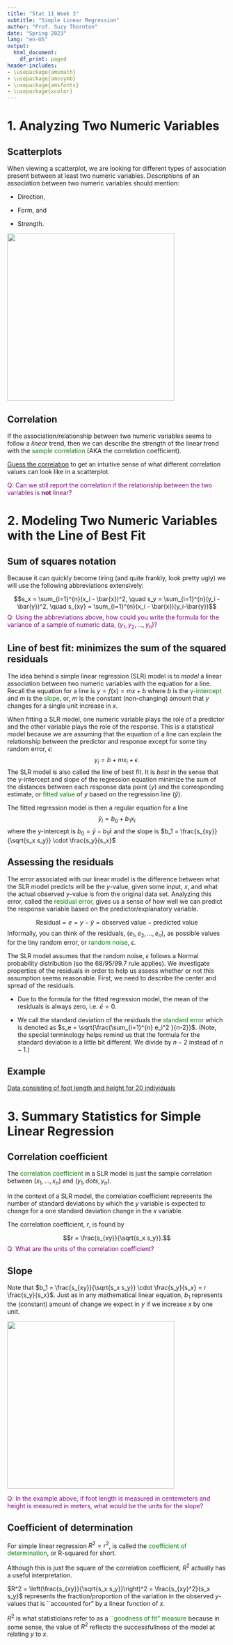 ```yaml
---
title: "Stat 11 Week 3"
subtitle: "Simple Linear Regression" 
author: "Prof. Suzy Thornton"
date: "Spring 2023"
lang: "en-US"
output:
  html_document:
    df_print: paged
header-includes:
- \usepackage{amsmath}
- \usepackage{amssymb}
- \usepackage{amsfonts}
- \usepackage{xcolor}
---
```



# 1. Analyzing Two Numeric Variables


## Scatterplots 

When viewing a scatterplot, we are looking for different types of association present between at least two numeric variables. Descriptions of an association between two numeric variables should mention:

- Direction, 

- Form, and  

- Strength.  

![](./images/foot and height.png){width=4in}


## Correlation 

If the association/relationship between two numeric variables seems to follow a *linear* trend, then we can describe the strength of the linear trend with the <span style="color:green">sample correlation</span> (AKA the correlation coefficient).


[Guess the correlation](http://www.rossmanchance.com/applets/2021/guesscorrelation/GuessCorrelation.html) to get an intuitive sense of what different correlation values can look like in a scatterplot. 


<span style="color:purple">Q: Can we still report the correlation if the relationship between the two variables is **not** linear?</span> 



# 2. Modeling Two Numeric Variables with the Line of Best Fit 


## Sum of squares notation

Because it can quickly become tiring (and quite frankly, look pretty ugly) we will use the following abbreviations extensively:

$$s_x = \sum_{i=1}^{n}(x_i - \bar{x})^2, \quad s_y = \sum_{i=1}^{n}(y_i - \bar{y})^2, \quad s_{xy} = \sum_{i=1}^{n}(x_i - \bar{x})(y_i-\bar{y})$$
<span style="color:purple">Q: Using the abbreviations above, how could you write the formula for the variance of a sample of numeric data, $(y_1, y_2, \dots, y_n)$?</span>

## Line of best fit: minimizes the sum of the squared residuals

The idea behind a simple linear regression (SLR) model is to *model* a linear association between two numeric variables with the equation for a line. Recall the equation for a line is $y = f(x) = mx +b$ where $b$ is the <span style="color:green">y-intercept</span> and $m$ is the <span style="color:green">slope</span>, or, $m$ is the constant (non-changing) amount that $y$ changes for a single unit increase in $x$. 

When fitting a SLR model, one numeric variable plays the role of a predictor and the other variable plays the role of the response. This is a statistical model because we are assuming that the equation of a line can explain the relationship between the predictor and response except for some tiny random error, $\epsilon$:
$$y_i = b + m x_i + \epsilon.$$ 
The SLR model is also called the line of best fit. It is *best* in the sense that the y-intercept and slope of the regression equation minimize the sum of the distances between each response data point ($y$) and the corresponding estimate, or <span style="color:green">fitted value</span> of $y$ based on the regression line ($\hat{y}$).   

The fitted regression model is then a regular equation for a line 
$$\hat{y}_i = b_0 + b_1 x_i$$
where the y-intercept is $b_0 = \bar{y} - b_1 \bar{x}$ and the slope is $b_1 = \frac{s_{xy}}{\sqrt{s_x s_y}} \cdot \frac{s_y}{s_x}$


## Assessing the residuals 

The error associated with our linear model is the difference between what the SLR model predicts will be the $y$-value, given some input, $x$, and what the actual observed $y$-value is from the original data set. Analyzing this error, called the <span style="color:green">residual error</span>, gives us a sense of how well we can predict the response variable based on the predictor/explanatory variable.


$$\text{Residual} = e = y - \hat{y} = \text{observed value} - \text{predicted value}$$
Informally, you can think of the residuals, $(e_1, e_2, \dots, e_n)$, as possible values for the tiny random error, or <span style="color:green">random noise</span>, $\epsilon$.  

The SLR model assumes that the random noise, $\epsilon$ follows a Normal probability distribution (so the 68/95/99.7 rule applies). We investigate properties of the residuals in order to help us assess whether or not this assumption seems reasonable. First, we need to describe the center and spread of the residuals. 

* Due to the formula for the fitted regression model, the mean of the residuals is always zero, i.e. $\bar{e}=0$.

* We call the standard deviation of the residuals the <span style="color:green">standard error</span> which is denoted as $s_e = \sqrt{\frac{\sum_{i=1}^{n} e_i^2 }{n-2}}$. (Note, the special terminology helps remind us that the formula for the standard deviation is a little bit different. We divide by $n-2$ instead of $n-1$.)


## Example 

[Data consisting of foot length and height for 20 individuals](http://www.rossmanchance.com/applets/2021/regshuffle/regshuffle.htm)


# 3. Summary Statistics for Simple Linear Regression


## Correlation coefficient 

The <span style="color:green">correlation coefficient</span> in a SLR model is just the sample correlation between $(x_1, \dots, x_n)$ and $(y_1, dots, y_n)$.

In the context of a SLR model, the correlation coefficient represents the number of standard deviations by which the $y$ variable is expected to change for a one standard deviation change in the $x$ variable. 

The correlation coefficient, $r$, is found by

$$r = \frac{s_{xy}}{\sqrt{s_x s_y}}.$$
<span style="color:purple">Q: What are the units of the correlation coefficient?</span>

## Slope 

Note that $b_1 = \frac{s_{xy}}{\sqrt{s_x s_y}} \cdot \frac{s_y}{s_x} = r \frac{s_y}{s_x}$. Just as in any mathematical linear equation, $b_1$ represents the (constant) amount of change we expect in $y$ if we increase $x$ by one unit. 

![](./images/foot and height.png){width=4in}

<span style="color:purple">Q: In the example above, if foot length is measured in centemeters and height is measured in meters, what would be the units for the slope?</span>

## Coefficient of determination

For simple linear regression $R^2 = r^2$, is called the <span style="color:green">coefficient of determination</span>, or R-squared for short. 

Although this is just the square of the correlation coefficient, $R^2$ actually has a useful interpretation. 

$R^2 = \left(\frac{s_{xy}}{\sqrt{s_x s_y}}\right)^2 = \frac{s_{xy}^2}{s_x s_y}$ represents the fraction/proportion of the variation in the observed $y$-values that is ``accounted for" by a linear function of $x$.  

$R^2$ is what statisticians refer to as a <span style="color:green">``goodness of fit" measure</span> because in some sense, the value of $R^2$ reflects the successfullness of the model at relating $y$ to $x$.



